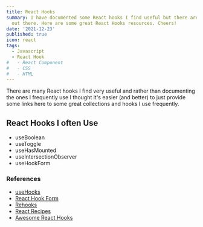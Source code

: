 ```yaml
---
title: React Hooks
summary: I have documented some React hooks I find useful but there are many, many hooks
  out there. Here are some great React Hooks resources. Cheers!
date: '2021-12-23'
published: true
icon: react
tags:
  - Javascript
  - React Hook
#   - React Component
#   - CSS
#   - HTML
---
```


There are many React hooks I find very useful and rather than documenting the ones I frequently use I thought it's easier (and better) to just provide some links here to some great collections and hooks I use frequently.

## React Hooks I often Use

- useBoolean
- useToggle
- useHasMounted
- useIntersectionObserver
- useHookForm

### References

- [useHooks](https://usehooks.com/)
- [React Hook Form](https://www.npmjs.com/package/react-hook-form)
- [Rehooks](https://github.com/rehooks)
- [React Recipes](https://github.com/craig1123/react-recipes)
- [Awesome React Hooks](https://github.com/rehooks/awesome-react-hooks)
